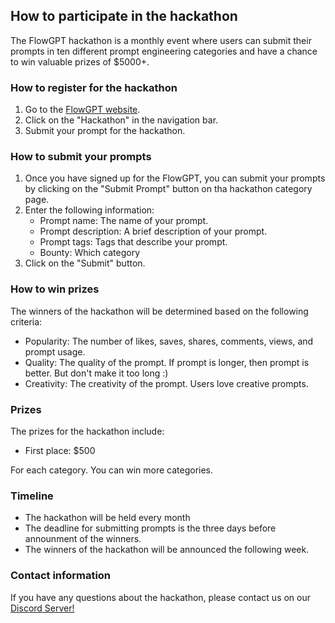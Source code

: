 ## How to participate in the hackathon

The FlowGPT hackathon is a monthly event where users can submit their prompts in ten different prompt engineering categories and have a chance to win valuable prizes of $5000+.

### How to register for the hackathon

1. Go to the [FlowGPT website](https://flowgpt.com/).
2. Click on the "Hackathon" in the navigation bar.
3. Submit your prompt for the hackathon.

### How to submit your prompts

1. Once you have signed up for the FlowGPT, you can submit your prompts by clicking on the "Submit Prompt" button on tha hackathon category page.
2. Enter the following information:
    * Prompt name: The name of your prompt.
    * Prompt description: A brief description of your prompt.
    * Prompt tags: Tags that describe your prompt.
    * Bounty: Which category
3. Click on the "Submit" button.

### How to win prizes

The winners of the hackathon will be determined based on the following criteria:

* Popularity: The number of likes, saves, shares, comments, views, and prompt usage.
* Quality: The quality of the prompt. If prompt is longer, then prompt is better. But don't make it too long :)
* Creativity: The creativity of the prompt. Users love creative prompts.

### Prizes

The prizes for the hackathon include:

* First place: $500

For each category. You can win more categories.

### Timeline

* The hackathon will be held every month
* The deadline for submitting prompts is the three days before announment of the winners.
* The winners of the hackathon will be announced the following week.

### Contact information

If you have any questions about the hackathon, please contact us on our [Discord Server!](https://discord.gg/EuYSg52q4Q)

